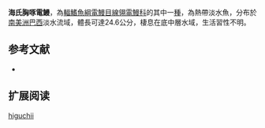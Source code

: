 {{Speciesbox
| name = 海氏胸啄電鰻
| image = 
| image_caption = 
| image_width = 250px
| status = NE
| status_system = IUCN3.1
| genus = Sternarchorhynchus
| species = higuchii
| authority = [[de_Santana_&_Vari|de Santana & Vari]], 2010
| synonyms = 
}}
'''海氏胸啄電鰻'''，為[[輻鰭魚綱|輻鰭魚綱]][[電鰻目|電鰻目]][[線翎電鰻科|線翎電鰻科]]的其中一[[種|種]]，為熱帶淡水魚，分布於[[南美洲|南美洲]][[巴西|巴西]]淡水流域，體長可達24.6公分，棲息在底中層水域，生活習性不明。

==参考文献==
*{{FishBase_species|genus=Sternarchorhynchus|species=higuchii|year=2015|month=10}}

== 扩展阅读 ==
{{refbegin}}
{{wikispecies-inline|Sternarchorhynchus higuchii|海氏胸啄電鰻}}
{{refend}}
{{Taxonbar|from=Q6407001}}

[[Category:胸啄電鰻屬|higuchii]]